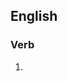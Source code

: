 {{also|agglomérâtes}}

==English==

===Verb===
{{head|en|verb form}}

# {{en-third-person singular of|agglomerate}}